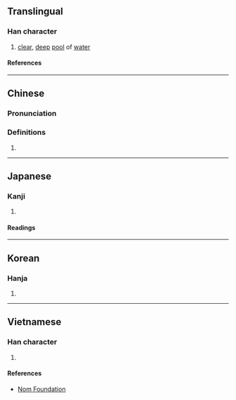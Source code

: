 {{character info/new}}
==Translingual==

===Han character===
{{Han char|rn=85|rad=水|as=05|sn=8|four=32130|canj=ENI,XENI|ids=⿰氵弘}}

# [[clear]], [[deep]] [[pool]] of [[water]]

====References====
{{Han ref|kx=0616.090|dkj=17288|dj=1009.210|hdz=31597.020|uh=6CD3}}

----

==Chinese==
{{zh-forms}}

===Pronunciation===
{{zh-pron
|m=hóng
|c=wang4
|mc=y
|oc=y
|ma=
|cat=n
}}

===Definitions===
{{zh-hanzi}}

# {{rfdef|zh}}

----

==Japanese==

===Kanji===
{{ja-kanji|grade=|rs=水05}}

# {{rfdef|ja|sort=水05}}

====Readings====
{{ja-readings
|on=おう
|kun=ふかい
}}

----

==Korean==

===Hanja===
{{ko-hanja|홍}}

# {{rfdef|ko|sort=水05}}

----

==Vietnamese==

===Han character===
{{vi-readings|rs=水05|reading=hoằng}}

# {{rfdef|vi|sort=水05}}

====References====
* [http://nomfoundation.org/common/nom_details.php?codepoint=6cd3 Nom Foundation]
